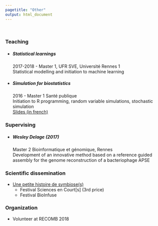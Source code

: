 ```yaml
---
pagetitle: "Other"
output: html_document
---
```


<br>

### Teaching

* ##### Statistical learnings
  2017-2018 - Master 1, UFR SVE, Université Rennes 1 <br>
  Statistical modelling and initiation to machine learning

* ##### Simulation for biostatistics
  2016 - Master 1 Santé publique <br>
  Initiation to R programming, random variable simulations, stochastic simulation  <br>
  [Slides (in french)](documents/slides_SB/index.html)

### Supervising 

* ##### Wesley Delage (2017)
  Master 2 Bioinformatique et génomique, Rennes<br>
  Development of an innovative method based on a reference guided assembly for the genome reconstruction of a
bacteriophage APSE

### Scientific dissemination

* [Une petite histoire de symbiose(s)](https://www.youtube.com/watch?v=3DRgLLITKUc)
  * Festival Sciences en Court[s]
    (3rd price)
  * Festival BioInfuse
  
### Organization

* Volunteer at RECOMB 2018